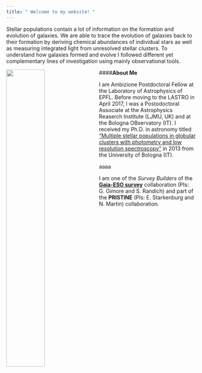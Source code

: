 ```yaml
---
title: " Welcome to my website! "
---
```




Stellar populations contain a lot of information on the formation and evolution of galaxies. 
We are able to trace the evolution of galaxies back to their formation by deriving chemical abundances of individual stars as well as measuring integrated light from unresolved stellar clusters. 
To understand how galaxies formed and evolve I followed different yet complementary lines of investigation using mainly observational tools.




<img src="images/antennae.pdf" style="width:45%;  margin-right: 20px" align="left">


####**About Me**

I am Ambizione Postdoctoral Fellow at the Laboratory of Astrophysics of EPFL. Before moving to the LASTRO in April 2017, I was a Postodoctoral Associate at the Astrophysics Reaserch Institute (LJMU, UK) and at the Bologna OBservatory (IT).
I received my Ph.D. in astronomy titled ["Multiple stellar populations in globular clusters with photometry and low resolution spectroscopy"](http://amsdottorato.unibo.it/5204/) in 2013 from the University of Bologna (IT).


aaaa

I am one of the *Survey Builders* of the [**Gaia-ESO survey**](https://www.gaia-eso.eu) collaboration (PIs: G. Gimore and S. Randich) and part of the **PRISTINE** (PIs: E. Starkenburg and N. Martin) collaboration.